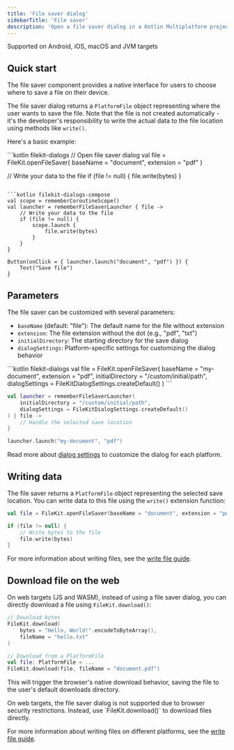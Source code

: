 ```yaml
---
title: 'File saver dialog'
sidebarTitle: 'File saver'
description: 'Open a file saver dialog in a Kotlin Multiplatform project'
---
```


<Check>Supported on Android, iOS, macOS and JVM targets</Check>

## Quick start

The file saver component provides a native interface for users to choose where to save a file on their device.

The file saver dialog returns a `PlatformFile` object representing where the user wants to save the file. Note that the file is not created automatically - it's the developer's responsibility to write the actual data to the file location using methods like `write()`.

Here's a basic example:

<CodeGroup>
```kotlin filekit-dialogs
// Open file saver dialog
val file = FileKit.openFileSaver(
    baseName = "document",
    extension = "pdf"
)

// Write your data to the file
if (file != null) {
    file.write(bytes)
}
```

```kotlin filekit-dialogs-compose
val scope = rememberCoroutineScope()
val launcher = rememberFileSaverLauncher { file ->
    // Write your data to the file
    if (file != null) {
        scope.launch {
            file.write(bytes)
        }
    }
}

Button(onClick = { launcher.launch("document", "pdf") }) {
    Text("Save file")
}
```
</CodeGroup>

## Parameters

The file saver can be customized with several parameters:

- `baseName` (default: "file"): The default name for the file without extension
- `extension`: The file extension without the dot (e.g., "pdf", "txt")
- `initialDirectory`: The starting directory for the save dialog
- `dialogSettings`: Platform-specific settings for customizing the dialog behavior

<CodeGroup>
```kotlin filekit-dialogs
val file = FileKit.openFileSaver(
    baseName = "my-document",
    extension = "pdf",
    initialDirectory = "/custom/initial/path",
    dialogSettings = FileKitDialogSettings.createDefault()
)
```

```kotlin filekit-dialogs-compose
val launcher = rememberFileSaverLauncher(
    initialDirectory = "/custom/initial/path",
    dialogSettings = FileKitDialogSettings.createDefault()
) { file ->
    // Handle the selected save location
}

launcher.launch("my-document", "pdf")
```
</CodeGroup>

Read more about [dialog settings](/dialogs/dialog-settings) to customize the dialog for each platform.

## Writing data

The file saver returns a `PlatformFile` object representing the selected save location. You can write data to this file using the `write()` extension function:

```kotlin
val file = FileKit.openFileSaver(baseName = "document", extension = "pdf")

if (file != null) {
    // Write bytes to the file
    file.write(bytes)
}
```

For more information about writing files, see the [write file guide](/core/write-file).

## Download file on the web

On web targets (JS and WASM), instead of using a file saver dialog, you can directly download a file using `FileKit.download()`:

```kotlin
// Download bytes
FileKit.download(
    bytes = "Hello, World!".encodeToByteArray(),
    fileName = "hello.txt"
)

// Download from a PlatformFile
val file: PlatformFile = ...
FileKit.download(file, fileName = "document.pdf")
```

This will trigger the browser's native download behavior, saving the file to the user's default downloads directory.

<Info>
On web targets, the file saver dialog is not supported due to browser security restrictions. Instead, use `FileKit.download()` to download files directly.
</Info>

For more information about writing files on different platforms, see the [write file guide](/core/write-file).
